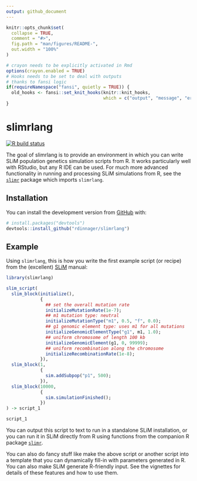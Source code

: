 ```yaml
---
output: github_document
---
```


<!-- README.md is generated from README.Rmd. Please edit that file -->

```r
knitr::opts_chunk$set(
  collapse = TRUE,
  comment = "#>",
  fig.path = "man/figures/README-",
  out.width = "100%"
)
```

```r
# crayon needs to be explicitly activated in Rmd
options(crayon.enabled = TRUE)
# Hooks needs to be set to deal with outputs
# thanks to fansi logic
if(requireNamespace("fansi", quietly = TRUE)) {
  old_hooks <- fansi::set_knit_hooks(knitr::knit_hooks, 
                                     which = c("output", "message", "error"))
}
```

# slimrlang

<!-- badges: start -->
[![R build status](https://github.com/rdinnager/slimrlang/workflows/R-CMD-check/badge.svg)](https://github.com/rdinnager/slimrlang/actions)
<!-- badges: end -->

The goal of slimrlang is to provide an environment in which you can write SLiM population genetics simulation scripts from R. It works particularly well with RStudio, but any R IDE can be used. For much more advanced functionality in running and processing SLiM simulations from R, see the [`slimr`](https://github.com/rdinnager/slimr) package which imports `slimrlang`.

## Installation

You can install the development version from [GitHub](https://github.com/) with:

``` r
# install.packages("devtools")
devtools::install_github("rdinnager/slimrlang")
```
## Example

Using `slimrlang`, this is how you write the first example script (or recipe) from the (excellent) [SLiM](https://messerlab.org/slim/) manual:

```r
library(slimrlang)

slim_script(
  slim_block(initialize(),
             {
               ## set the overall mutation rate
               initializeMutationRate(1e-7); 
               ## m1 mutation type: neutral
               initializeMutationType("m1", 0.5, "f", 0.0);
               ## g1 genomic element type: uses m1 for all mutations
               initializeGenomicElementType("g1", m1, 1.0);
               ## uniform chromosome of length 100 kb
               initializeGenomicElement(g1, 0, 99999);
               ## uniform recombination along the chromosome
               initializeRecombinationRate(1e-8);
             }),
  slim_block(1,
             {
               sim.addSubpop("p1", 500);
             }),
  slim_block(10000,
             {
               sim.simulationFinished();
             })
) -> script_1

script_1
```

You can output this script to text to run in a standalone SLiM installation, or you can run it in SLiM directly from R using functions from the companion R package [`slimr`](https://github.com/rdinnager/slimr).

You can also do fancy stuff like make the above script or another script into a template that you can dynamically fill-in with parameters generated in R. You can also make SLiM generate R-friendly input. See the vignettes for details of these features and how to use them.
